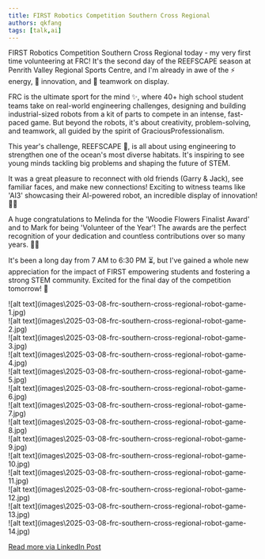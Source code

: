 ```yaml
---
title: FIRST Robotics Competition Southern Cross Regional
authors: qkfang
tags: [talk,ai]
---
```




FIRST Robotics Competition Southern Cross Regional today - my very first time volunteering at FRC! It's the second day of the REEFSCAPE season at Penrith Valley Regional Sports Centre, and I'm already in awe of the ⚡ energy, 🔧 innovation, and 🤝 teamwork on display.

FRC is the ultimate sport for the mind ✨, where 40+ high school student teams take on real-world engineering challenges, designing and building industrial-sized robots from a kit of parts to compete in an intense, fast-paced game. But beyond the robots, it's about creativity, problem-solving, and teamwork, all guided by the spirit of GraciousProfessionalism.

This year's challenge, REEFSCAPE 🌊, is all about using engineering to strengthen one of the ocean's most diverse habitats. It's inspiring to see young minds tackling big problems and shaping the future of STEM.

It was a great pleasure to reconnect with old friends (Garry & Jack), see familiar faces, and make new connections! Exciting to witness teams like 'AI3' showcasing their AI-powered robot, an incredible display of innovation! 🤩🤖

A huge congratulations to Melinda for the 'Woodie Flowers Finalist Award' and to Mark for being 'Volunteer of the Year'! The awards are the perfect recognition of your dedication and countless contributions over so many years. 👏🎉

It's been a long day from 7 AM to 6:30 PM ⏳, but I've gained a whole new appreciation for the impact of FIRST empowering students and fostering a strong STEM community. Excited for the final day of the competition tomorrow! 🚀

<div className="img-grid">
  <div className="img-item">
    ![alt text](images\2025-03-08-frc-southern-cross-regional-robot-game-1.jpg)
  </div>
  <div className="img-item">
    ![alt text](images\2025-03-08-frc-southern-cross-regional-robot-game-2.jpg)
  </div>
  <div className="img-item">
    ![alt text](images\2025-03-08-frc-southern-cross-regional-robot-game-3.jpg)
  </div>
  <div className="img-item">
    ![alt text](images\2025-03-08-frc-southern-cross-regional-robot-game-4.jpg)
  </div>
  <div className="img-item">
    ![alt text](images\2025-03-08-frc-southern-cross-regional-robot-game-5.jpg)
  </div>
  <div className="img-item">
    ![alt text](images\2025-03-08-frc-southern-cross-regional-robot-game-6.jpg)
  </div>
  <div className="img-item">
    ![alt text](images\2025-03-08-frc-southern-cross-regional-robot-game-7.jpg)
  </div>
  <div className="img-item">
    ![alt text](images\2025-03-08-frc-southern-cross-regional-robot-game-8.jpg)
  </div>
  <div className="img-item">
    ![alt text](images\2025-03-08-frc-southern-cross-regional-robot-game-9.jpg)
  </div>
  <div className="img-item">
    ![alt text](images\2025-03-08-frc-southern-cross-regional-robot-game-10.jpg)
  </div>
  <div className="img-item">
    ![alt text](images\2025-03-08-frc-southern-cross-regional-robot-game-11.jpg)
  </div>
  <div className="img-item">
    ![alt text](images\2025-03-08-frc-southern-cross-regional-robot-game-12.jpg)
  </div>
  <div className="img-item">
    ![alt text](images\2025-03-08-frc-southern-cross-regional-robot-game-13.jpg)
  </div>
  <div className="img-item">
    ![alt text](images\2025-03-08-frc-southern-cross-regional-robot-game-14.jpg)
  </div>
</div>

<a href="https://www.linkedin.com/posts/qkfang_frc-reefscape-frc-activity-7304095193706766336-kEyP" target="_blank">Read more via LinkedIn Post</a>